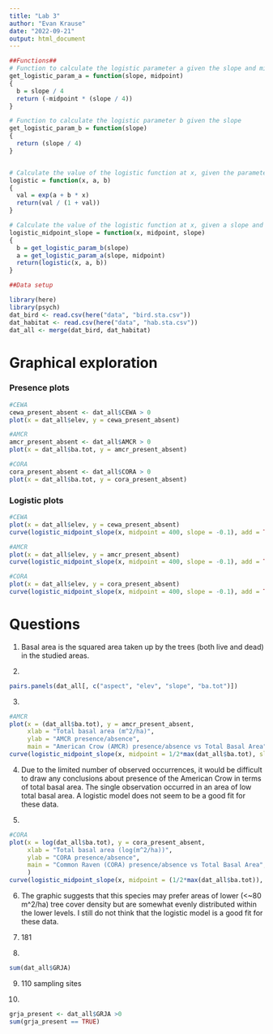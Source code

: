 ```yaml
---
title: "Lab 3"
author: "Evan Krause"
date: "2022-09-21"
output: html_document
---
```


```r
##Functions##
# Function to calculate the logistic parameter a given the slope and midpoint
get_logistic_param_a = function(slope, midpoint)
{
  b = slope / 4
  return (-midpoint * (slope / 4))
}

# Function to calculate the logistic parameter b given the slope
get_logistic_param_b = function(slope)
{
  return (slope / 4)
}


# Calculate the value of the logistic function at x, given the parameters a and b.
logistic = function(x, a, b)
{
  val = exp(a + b * x)
  return(val / (1 + val))
}

# Calculate the value of the logistic function at x, given a slope and midpoint.
logistic_midpoint_slope = function(x, midpoint, slope)
{
  b = get_logistic_param_b(slope)
  a = get_logistic_param_a(slope, midpoint)
  return(logistic(x, a, b))
}
```


```r
##Data setup

library(here)
library(psych)
dat_bird <- read.csv(here("data", "bird.sta.csv"))
dat_habitat <- read.csv(here("data", "hab.sta.csv"))
dat_all <- merge(dat_bird, dat_habitat)
```


# Graphical exploration
### Presence plots
```r
#CEWA
cewa_present_absent <- dat_all$CEWA > 0
plot(x = dat_all$elev, y = cewa_present_absent)

#AMCR
amcr_present_absent <- dat_all$AMCR > 0
plot(x = dat_all$ba.tot, y = amcr_present_absent)

#CORA
cora_present_absent <- dat_all$CORA > 0 
plot(x = dat_all$ba.tot, y = cora_present_absent)

```

### Logistic plots
```r
#CEWA
plot(x = dat_all$elev, y = cewa_present_absent)
curve(logistic_midpoint_slope(x, midpoint = 400, slope = -0.1), add = TRUE)

#AMCR
plot(x = dat_all$elev, y = amcr_present_absent)
curve(logistic_midpoint_slope(x, midpoint = 400, slope = -0.1), add = TRUE)

#CORA
plot(x = dat_all$elev, y = cora_present_absent)
curve(logistic_midpoint_slope(x, midpoint = 400, slope = -0.1), add = TRUE)

```

# Questions

1. Basal area is the squared area taken up by the trees (both live and dead) in the studied areas.

2.
```r
pairs.panels(dat_all[, c("aspect", "elev", "slope", "ba.tot")])
```

3.
```r
#AMCR
plot(x = (dat_all$ba.tot), y = amcr_present_absent,
     xlab = "Total basal area (m^2/ha)",
     ylab = "AMCR presence/absence",
     main = "American Crow (AMCR) presence/absence vs Total Basal Area")
curve(logistic_midpoint_slope(x, midpoint = 1/2*max(dat_all$ba.tot), slope = -0.005), add = TRUE)
```

4. Due to the limited number of observed occurrences, it would be difficult to draw any conclusions about presence of the American Crow in terms of total basal area. The single observation occurred in an area of low total basal area. A logistic model does not seem to be a good fit for these data.

5.
```r
#CORA
plot(x = log(dat_all$ba.tot), y = cora_present_absent,
     xlab = "Total basal area (log(m^2/ha))",
     ylab = "CORA presence/absence",
     main = "Common Raven (CORA) presence/absence vs Total Basal Area",
     )
curve(logistic_midpoint_slope(x, midpoint = (1/2*max(dat_all$ba.tot)), slope = -0.0075), add = T)
```

6. The graphic suggests that this species may prefer areas of lower (<~80 m^2/ha) tree cover density but are somewhat evenly distributed within the lower levels. I still do not think that the logistic model is a good fit for these data.

7. 181

8.
```r
sum(dat_all$GRJA)
```

9. 110 sampling sites

10.
```R
grja_present <- dat_all$GRJA >0
sum(grja_present == TRUE)
```